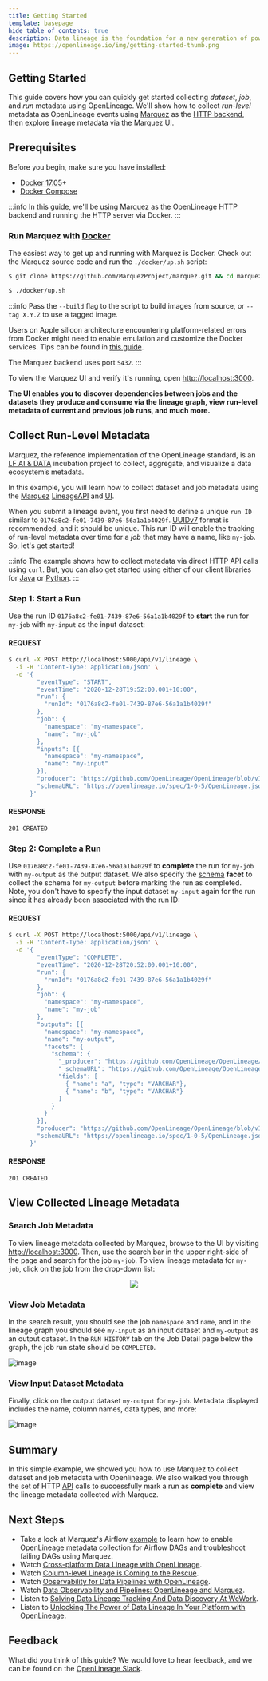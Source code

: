 ```yaml
---
title: Getting Started
template: basepage
hide_table_of_contents: true
description: Data lineage is the foundation for a new generation of powerful, context-aware data tools and best practices. OpenLineage enables consistent collection of lineage metadata, creating a deeper understanding of how data is produced and used.
image: https://openlineage.io/img/getting-started-thumb.png
---
```

<Head>
  <title>Getting Started | OpenLineage</title>
</Head>
<div id="post-content" className="boxed">
<div className="title px-4 py-12 text-center lg:py-14 lg:px-0">
  <h2 className="text-5xl text-color-1">
    Getting Started
  </h2>
</div>

This guide covers how you can quickly get started collecting _dataset_, _job_, and _run_ metadata using OpenLineage. We'll show how to collect _run-level_ metadata as OpenLineage events using [Marquez](https://marquezproject.ai) as the [HTTP backend](https://github.com/OpenLineage/OpenLineage#scope), then explore lineage metadata via the Marquez UI.

## Prerequisites

Before you begin, make sure you have installed:

* [Docker 17.05](https://docs.docker.com/install)+
* [Docker Compose](https://docs.docker.com/compose/install)

:::info
In this guide, we'll be using Marquez as the OpenLineage HTTP backend and running the HTTP server via Docker.
:::

### Run Marquez with [Docker](https://github.com/MarquezProject/marquez/blob/main/Dockerfile)

The easiest way to get up and running with Marquez is Docker. Check out the Marquez source code and run the `./docker/up.sh` script:

```bash
$ git clone https://github.com/MarquezProject/marquez.git && cd marquez

$ ./docker/up.sh
```

:::info
Pass the `--build` flag to the script to build images from source, or `--tag X.Y.Z` to use a tagged image.

Users on Apple silicon architecture encountering platform-related errors from Docker might need to enable emulation and customize the Docker services. Tips can be found in [this guide](https://medium.com/@email.bajaj/docker-image-platform-compatibility-issue-with-mac-silicon-processors-m1-m2-ee2d5ea3ff0e).

The Marquez backend uses port `5432`.
:::

To view the Marquez UI and verify it's running, open [http://localhost:3000](http://localhost:3000). 

**The UI enables you to discover dependencies between jobs and the datasets they produce and consume via the lineage graph, view run-level metadata of current and previous job runs, and much more.**

## Collect Run-Level Metadata

Marquez, the reference implementation of the OpenLineage standard, is an [LF AI & DATA](https://lfaidata.foundation) incubation project to collect, aggregate, and visualize a data ecosystem’s metadata.

In this example, you will learn how to collect dataset and job metadata using the [Marquez](https://marquezproject.github.io/marquez/) [LineageAPI](https://marquezproject.github.io/marquez/openapi.html#tag/Lineage) and [UI](https://github.com/MarquezProject/marquez/tree/main/web).

When you submit a lineage event, you first need to define a unique `run ID` similar to `0176a8c2-fe01-7439-87e6-56a1a1b4029f`. [UUIDv7](https://datatracker.ietf.org/doc/draft-ietf-uuidrev-rfc4122bis/) format is recommended, and it should be unique. This run ID will enable the tracking of run-level metadata over time for a _job_ that may have a name, like `my-job`. So, let's get started!

:::info
The example shows how to collect metadata via direct HTTP API calls using `curl`. But, you can also get started using either of our client libraries for [Java](https://github.com/MarquezProject/marquez/tree/main/clients/java) or [Python](https://github.com/MarquezProject/marquez/tree/main/clients/python).
:::

### Step 1: Start a Run

Use the run ID `0176a8c2-fe01-7439-87e6-56a1a1b4029f` to **start** the run for `my-job` with `my-input` as the input dataset:

#### REQUEST

```bash
$ curl -X POST http://localhost:5000/api/v1/lineage \
  -i -H 'Content-Type: application/json' \
  -d '{
        "eventType": "START",
        "eventTime": "2020-12-28T19:52:00.001+10:00",
        "run": {
          "runId": "0176a8c2-fe01-7439-87e6-56a1a1b4029f"
        },
        "job": {
          "namespace": "my-namespace",
          "name": "my-job"
        },
        "inputs": [{
          "namespace": "my-namespace",
          "name": "my-input"
        }],  
        "producer": "https://github.com/OpenLineage/OpenLineage/blob/v1-0-0/client",
        "schemaURL": "https://openlineage.io/spec/1-0-5/OpenLineage.json#/definitions/RunEvent"
      }'
```

#### RESPONSE

`201 CREATED`

### Step 2: Complete a Run

Use `0176a8c2-fe01-7439-87e6-56a1a1b4029f` to **complete** the run for `my-job` with `my-output` as the output dataset. We also specify the [schema](https://github.com/OpenLineage/OpenLineage/blob/main/spec/OpenLineage.md#dataset-facets) **facet** to collect the schema for `my-output` before marking the run as completed. Note, you don't have to specify the input dataset `my-input` again for the run since it has already been associated with the run ID:

#### REQUEST

```bash
$ curl -X POST http://localhost:5000/api/v1/lineage \
  -i -H 'Content-Type: application/json' \
  -d '{
        "eventType": "COMPLETE",
        "eventTime": "2020-12-28T20:52:00.001+10:00",
        "run": {
          "runId": "0176a8c2-fe01-7439-87e6-56a1a1b4029f"
        },
        "job": {
          "namespace": "my-namespace",
          "name": "my-job"
        },
        "outputs": [{
          "namespace": "my-namespace",
          "name": "my-output",
          "facets": {
            "schema": {
              "_producer": "https://github.com/OpenLineage/OpenLineage/blob/v1-0-0/client",
              "_schemaURL": "https://github.com/OpenLineage/OpenLineage/blob/v1-0-0/spec/OpenLineage.json#/definitions/SchemaDatasetFacet",
              "fields": [
                { "name": "a", "type": "VARCHAR"},
                { "name": "b", "type": "VARCHAR"}
              ]
            }
          }
        }],     
        "producer": "https://github.com/OpenLineage/OpenLineage/blob/v1-0-0/client",
        "schemaURL": "https://openlineage.io/spec/1-0-5/OpenLineage.json#/definitions/RunEvent"
      }'
```

#### RESPONSE

`201 CREATED`

## View Collected Lineage Metadata

### Search Job Metadata

To view lineage metadata collected by Marquez, browse to the UI by visiting [http://localhost:3000](http://localhost:3000). Then, use the search bar in the upper right-side of the page and search for the job `my-job`. To view lineage metadata for `my-job`, click on the job from the drop-down list:

<p align="center">
  <img src={require("./marquez-current-search-view-job.png").default} />
</p>

### View Job Metadata

In the search result, you should see the job `namespace` and `name`, and in the lineage graph you should see `my-input` as an input dataset and `my-output` as an output dataset. In the `RUN HISTORY` tab on the Job Detail page below the graph, the job run state should be `COMPLETED`. 

![image](./marquez-current-tab-view-job-completed.png)

### View Input Dataset Metadata

Finally, click on the output dataset `my-output` for `my-job`. Metadata displayed includes the name, column names, data types, and more:

![image](./marquez-current-tab-view-dataset-output.png)

## Summary

In this simple example, we showed you how to use Marquez to collect dataset and job metadata with Openlineage. We also walked you through the set of HTTP [API](https://marquezproject.github.io/marquez/openapi.html) calls to successfully mark a run as **complete** and view the lineage metadata collected with Marquez.

## Next Steps

* Take a look at Marquez's Airflow [example](https://github.com/MarquezProject/marquez/tree/main/examples/airflow) to learn how to enable OpenLineage metadata collection for Airflow DAGs and troubleshoot failing DAGs using Marquez.
* Watch [Cross-platform Data Lineage with OpenLineage](https://www.databricks.com/dataaisummit/session/cross-platform-data-lineage-openlineage/).
* Watch [Column-level Lineage is Coming to the Rescue](https://youtu.be/xFVSZCCbZlY).
* Watch [Observability for Data Pipelines with OpenLineage](https://youtu.be/HEJFCQLwdtk?si=ILsLdCfJqCP8SifQ).
* Watch [Data Observability and Pipelines: OpenLineage and Marquez](https://mattturck.com/datakin/).
* Listen to [Solving Data Lineage Tracking And Data Discovery At WeWork](https://www.dataengineeringpodcast.com/marquez-data-lineage-episode-111).
* Listen to [Unlocking The Power of Data Lineage In Your Platform with OpenLineage](https://www.dataengineeringpodcast.com/openlineage-data-lineage-specification-episode-187).

## Feedback

What did you think of this guide? We would love to hear feedback, and we can be found on the [OpenLineage Slack](https://join.slack.com/t/openlineage/shared_invite/zt-2u4oiyz5h-TEmqpP4fVM5eCdOGeIbZvA).

<br></br><br></br>
</div>




<Footer />
